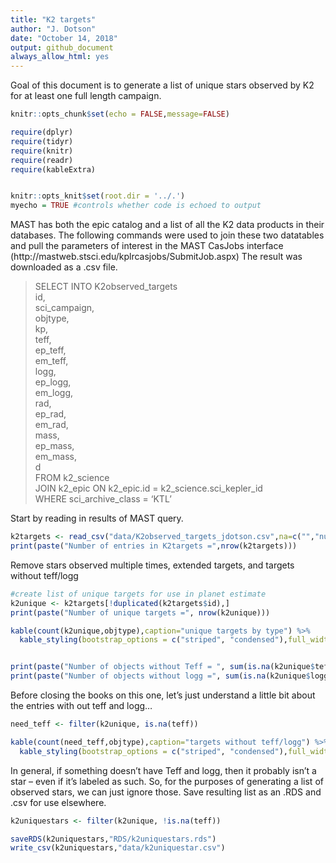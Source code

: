 ```yaml
---
title: "K2 targets"
author: "J. Dotson"
date: "October 14, 2018"
output: github_document
always_allow_html: yes
---
```


Goal of this document is to generate a list of unique stars observed by K2 for at least one full length campaign.

```r
knitr::opts_chunk$set(echo = FALSE,message=FALSE)

require(dplyr)
require(tidyr)
require(knitr)
require(readr)
require(kableExtra)


knitr::opts_knit$set(root.dir = '../.')
myecho = TRUE #controls whether code is echoed to output
```

MAST has both the epic catalog and a list of all the K2 data products in their databases.  The following commands were used to join these two datatables and pull the parameters of interest in the MAST CasJobs interface (http://mastweb.stsci.edu/kplrcasjobs/SubmitJob.aspx)  The result was downloaded as a .csv file.  

>SELECT INTO K2observed_targets  
   id,  
   sci_campaign,  
   objtype,  
   kp,  
   teff,  
   ep_teff,  
   em_teff,  
   logg,  
   ep_logg,  
   em_logg,  
   rad,  
   ep_rad,  
   em_rad,  
   mass,  
   ep_mass,  
   em_mass,  
   d  
FROM k2_science  
JOIN k2_epic ON k2_epic.id = k2_science.sci_kepler_id  
WHERE sci_archive_class = 'KTL'  

Start by reading in results of MAST query.

```r

k2targets <- read_csv("data/K2observed_targets_jdotson.csv",na=c("","null"))
print(paste("Number of entries in K2targets =",nrow(k2targets)))

```




Remove stars observed multiple times, extended targets, and targets without teff/logg

```r

#create list of unique targets for use in planet estimate
k2unique <- k2targets[!duplicated(k2targets$id),]
print(paste("Number of unique targets =", nrow(k2unique)))

kable(count(k2unique,objtype),caption="unique targets by type") %>%
  kable_styling(bootstrap_options = c("striped", "condensed"),full_width=F,position="left")  


print(paste("Number of objects without Teff = ", sum(is.na(k2unique$teff))))
print(paste("Number of objects without logg =", sum(is.na(k2unique$logg))))


```

Before closing the books on this one, let's just understand a little bit about the entries with out teff and logg...

```r

need_teff <- filter(k2unique, is.na(teff))

kable(count(need_teff,objtype),caption="targets without teff/logg") %>%
  kable_styling(bootstrap_options = c("striped", "condensed"),full_width=F,position="left")


```

In general, if something doesn't have Teff and logg, then it probably isn't a star -- even if it's labeled as such.  So, for the purposes of generating a list of observed stars, we can just ignore those.  Save resulting list as an .RDS and .csv for use elsewhere.




```r

k2uniquestars <- filter(k2unique, !is.na(teff))

saveRDS(k2uniquestars,"RDS/k2uniquestars.rds")
write_csv(k2uniquestars,"data/k2uniquestar.csv")
```









